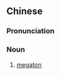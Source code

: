 {{also|兆吨}}
==Chinese==
{{zh-forms|s=兆吨}}

===Pronunciation===
{{zh-pron
|m=zhào噸
|cat=n
}}

===Noun===
{{zh-noun}}

# [[megaton]]
